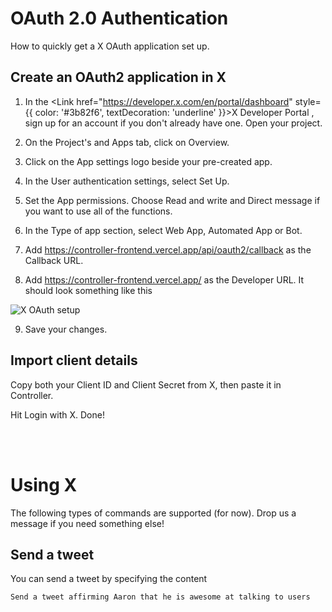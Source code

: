 
# OAuth 2.0 Authentication

How to quickly get a X OAuth application set up.

## Create an OAuth2 application in X

1. In the <Link href="https://developer.x.com/en/portal/dashboard" style={{ color: '#3b82f6', textDecoration: 'underline' }}>X Developer Portal</Link>
   , sign up for an account if you don't already have one. Open your project.

2. On the Project's and Apps tab, click on Overview.

3. Click on the App settings logo beside your pre-created app.

4. In the User authentication settings, select Set Up.

5. Set the App permissions. Choose Read and write and Direct message if you want to use all of the functions.

6. In the Type of app section, select Web App, Automated App or Bot.

7. Add https://controller-frontend.vercel.app/api/oauth2/callback as the Callback URL.

8. Add https://controller-frontend.vercel.app/ as the Developer URL.
   It should look something like this

<Image src="/x.png" alt="X OAuth setup" width={500} height={200} />

9. Save your changes.

## Import client details

Copy both your Client ID and Client Secret from X, then paste it in Controller.

Hit Login with X. Done!

<br /> <br />

# Using X

The following types of commands are supported (for now). Drop us a message if you need something else!

## Send a tweet

You can send a tweet by specifying the content

```
Send a tweet affirming Aaron that he is awesome at talking to users
```
